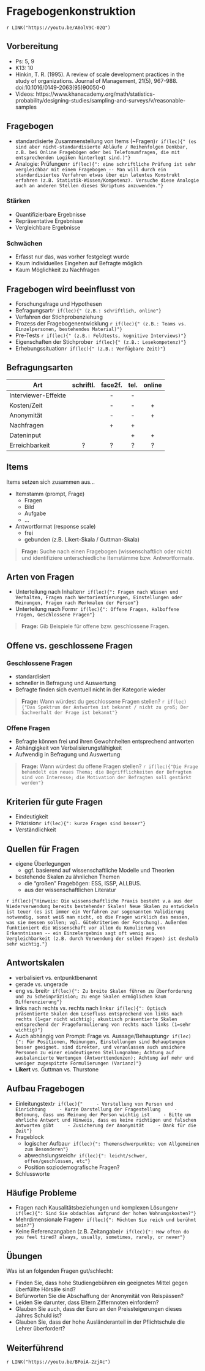 # Fragebogenkonstruktion 

`r LINK("https://youtu.be/A8olV9C-02Q")`

## Vorbereitung
- Ps: 5, 9
- K13: 10
- Hinkin, T. R. (1995). A review of scale development practices in the study of organizations. Journal of Management, 21(5), 967-988. doi:10.1016/0149-2063(95)90050-0
- Videos: https://www.khanacademy.org/math/statistics-probability/designing-studies/sampling-and-surveys/v/reasonable-samples

## Fragebogen
- standardisierte Zusammenstellung von Items (~Fragen)`r if(lec){" (es sind aber nicht-standardisierte Abläufe / Reihenfolgen Denkbar, z.B. bei Online Fragebögen oder bei Telefonumfragen, die mit entsprechenden Logiken hinterlegt sind.)"}`
- Analogie: Prüfungen`r if(lec){": eine schriftliche Prüfung ist sehr vergleichbar mit einem Fragebogen -- Man will durch ein standardisiertes Verfahren etwas über ein latentes Konstrukt erfahren (z.B. Statistik-Wissen/Kompetenz). Versuche diese Analogie auch an anderen Stellen dieses Skriptums anzuwenden."}`

### Stärken
- Quantifizierbare Ergebnisse
- Repräsentative Ergebnisse
- Vergleichbare Ergebnisse

### Schwächen
- Erfasst nur das, was vorher festgelegt wurde
- Kaum individuelles Eingehen auf Befragte möglich
- Kaum Möglichkeit zu Nachfragen

## Fragebogen wird beeinflusst von
- Forschungsfrage und Hypothesen
- Befragungsart`r if(lec){" (z.B.: schriftlich, online"}`
- Verfahren der Stichprobenziehung
- Prozess der Fragebogenentwicklung `r if(lec){" (z.B.: Teams vs. Einzelpersonen, bestehendes Material)"}`
- Pre-Tests `r if(lec){" (z.B.: Feldtests, kognitive Interviews)"}`
- Eigenschaften der Stichprobe`r if(lec){" (z.B.: Lesekompetenz)"}`
- Erhebungssituation`r if(lec){" (z.B.: Verfügbare Zeit)"}`

## Befragungsarten

Art | schriftl. | face2f. | tel. | online |
--------|:-------:|:-------:|:-------:|:-------:
Interviewer-Effekte | |- |- | | |
Kosten/Zeit | |- |- |+ | |
Anonymität| |- |- |+ |
Nachfragen | |+ |+ | |
Dateninput | | |+ |+ |
Erreichbarkeit | ? |? | ? | ? |

## Items
Items setzen sich zusammen aus...

- Itemstamm (prompt, Frage)
    - Fragen
    - Bild
    - Aufgabe
    - ...
- Antwortformat (response scale)
    - frei
    - gebunden (z.B. Likert-Skala / Guttman-Skala)

> **Frage:** Suche nach einen Fragebogen (wissenschaftlich oder nicht) und identifiziere unterschiedliche Itemstämme bzw. Antwortformate.

## Arten von Fragen
- Unterteilung nach Inhalten`r if(lec){": Fragen nach Wissen und Verhalten, Fragen nach Wertorientierungen, Einstellungen oder Meinungen, Fragen nach Merkmalen der Person"}`
- Unterteilung nach Form`r if(lec){": Offene Fragen, Halboffene Fragen, Geschlossene Fragen"}`

> **Frage:** Gib Beispiele für offene bzw. geschlossene Fragen.

## Offene vs. geschlossene Fragen
### Geschlossene Fragen
+ standardisiert
+ schneller in Befragung und Auswertung
- Befragte finden sich eventuell nicht in der Kategorie wieder

> **Frage:** Wann würdest du geschlossene Fragen stellen?
`r if(lec){"Das Spektrum der Antworten ist bekannt / nicht zu groß; Der Sachverhalt der Frage ist bekannt"}`

### Offene Fragen
+ Befragte können frei und ihren Gewohnheiten entsprechend antworten
- Abhängigkeit von Verbalisierungsfähigkeit
- Aufwendig in Befragung und Auswertung

> **Frage:** Wann würdest du offene Fragen stellen?
`r if(lec){"Die Frage behandelt ein neues Thema; die Begrifflichkeiten der Befragten sind von Interesse; die Motivation der Befragten soll gestärkt werden"}`

## Kriterien für gute Fragen
- Eindeutigkeit
- Präzision`r if(lec){": kurze Fragen sind besser"}`
- Verständlichkeit

## Quellen für Fragen
- eigene Überlegungen
    - ggf. basierend auf wissenschaftliche Modelle und Theorien
- bestehende Skalen zu ähnlichen Themen
    - die "großen" Fragebögen: ESS, ISSP, ALLBUS.
    - aus der wissenschaftlichen Literatur
    
`r if(lec){"Hinweis: Die wissenschaftliche Praxis besteht v.a aus der Wiederverwendung bereits bestehender Skalen! Neue Skalen zu entwickeln ist teuer (es ist immer ein Verfahren zur sogenannten Validierung notwendig, sonst weiß man nicht, ob die Fragen wirklich das messen, was sie messen sollen; vgl. Gütekriterien der Forschung). Außerdem funktioniert die Wissenschaft vor allem du Kumulierung von Erkenntnissen -- ein Einzelergebnis sagt oft wenig aus. Vergleichbarkeit (z.B. durch Verwendung der selben Fragen) ist deshalb sehr wichtig."}` 
    
## Antwortskalen
- verbalisiert vs. entpunktbenannt
- gerade vs. ungerade
- eng vs. breit`r if(lec){": Zu breite Skalen führen zu Überforderung und zu Scheinpräzision; zu enge Skalen ermöglichen kaum Differenzierung"}`
- links nach rechts vs. rechts nach links`r if(lec){": Optisch präsentierte Skalen dem Lesefluss entsprechend von links nach rechts (1=gar nicht wichtig); akustisch präsentierte Skalen entsprechend der Frageformulierung von rechts nach links (1=sehr wichtig)"}`
- Auch abhängig von Prompt: Frage vs. Aussage/Behauptung`r if(lec){": Für Positionen, Meinungen, Einstellungen sind Behauptungen besser geeignet. sind direkter, und veranlassen auch unsichere Personen zu einer eindeutigeren Stellungnahme; Achtung auf ausbalancierte Wertungen (Antworttendenzen); Achtung auf mehr und weniger zugespitzte Formulierungen (Varianz)"}`
- **Likert** vs. Guttman vs. Thurstone

## Aufbau Fragebogen
- Einleitungstext`r if(lec){"
    - Vorstellung von Person und Einrichtung
    - Kurze Darstellung der Fragestellung
    - Betonung, dass uns Meinung der Person wichtig ist
    - Bitte um ehrliche Antwort und Hinweis, dass es keine richtigen und falschen Antworten gibt
    - Zusicherung der Anonymität
    - Dank für die Zeit"}`
- Frageblock
    - logischer Aufbau`r if(lec){": Themenschwerpunkte; vom Allgemeinen zum Besonderen"}`
    - abwechslungsreich`r if(lec){": leicht/schwer, offen/geschlossen, etc"}`
    - Position soziodemografische Fragen?
- Schlussworte

## Häufige Probleme
- Fragen nach Kausalitätsbeziehungen und komplexen Lösungen`r if(lec){": Sind Sie obdachlos aufgrund der hohen Wohnungskosten?"}`
- Mehrdimensionale Fragen`r if(lec){": Möchten Sie reich und berühmt sein?"}`
- Keine Referenzangaben (z.B. Zeitangabe)`r if(lec){": How often do you feel tired? always, usually, sometimes, rarely, or never"}`

## Übungen
Was ist an folgenden Fragen gut/schlecht:

- Finden Sie, dass hohe Studiengebühren ein geeignetes Mittel gegen 
überfüllte Hörsäle sind?
- Befürworten Sie die Abschaffung der Anonymität von Reispässen?
- Leiden Sie darunter, dass Eltern Ziffernnoten einfordern? 
- Glauben Sie auch, dass der Euro an den Preissteigerungen dieses Jahres Schuld ist? 
- Glauben Sie, dass der hohe Ausländeranteil in der Pflichtschule die Lehrer 
überfordert?

## Weiterführend

`r LINK("https://youtu.be/BPoiA-2zjAc")`
   